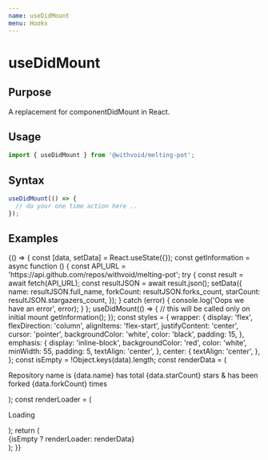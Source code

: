 ```yaml
---
name: useDidMount
menu: Hooks
---
```



# useDidMount

## Purpose

A replacement for componentDidMount in React.

## Usage

```js
import { useDidMount } from '@withvoid/melting-pot';
```

## Syntax

```js
useDidMount(() => {
  // do your one time action here ..
});
```

## Examples

<Playground>
  {() => {
    const [data, setData] = React.useState({});
    const getInformation = async function () {
      const API_URL = 'https://api.github.com/repos/withvoid/melting-pot';
      try {
        const result = await fetch(API_URL);
        const resultJSON = await result.json();
        setData({
          name: resultJSON.full_name,
          forkCount: resultJSON.forks_count,
          starCount: resultJSON.stargazers_count,
        });
      } catch (error) {
        console.log('Oops we have an error', error);
      }
    };
    useDidMount(() => {
      // this will be called only on initial mount
      getInformation();
    });
    const styles = {
      wrapper: {
        display: 'flex',
        flexDirection: 'column',
        alignItems: 'flex-start',
        justifyContent: 'center',
        cursor: 'pointer',
        backgroundColor: 'white',
        color: 'black',
        padding: 15,
      },
      emphasis: {
        display: 'inline-block',
        backgroundColor: 'red',
        color: 'white',
        minWidth: 55,
        padding: 5,
        textAlign: 'center',
      },
      center: {
        textAlign: 'center',
      },
    };
    const isEmpty = !Object.keys(data).length;
    const renderData = (
      <p>
        Repository name is <span style={styles.emphasis}>{data.name}</span> has
        total <span style={styles.emphasis}>{data.starCount}</span> stars &
        has been forked <span style={styles.emphasis}>{data.forkCount}</span> times
      </p>
    );
    const renderLoader = (
      <p style={styles.center}><span style={styles.emphasis}>Loading</span></p>
    );
    return (
      <section style={styles.wrapper}>
        {isEmpty ? renderLoader: renderData}
      </section>
    );
  }}
</Playground>

